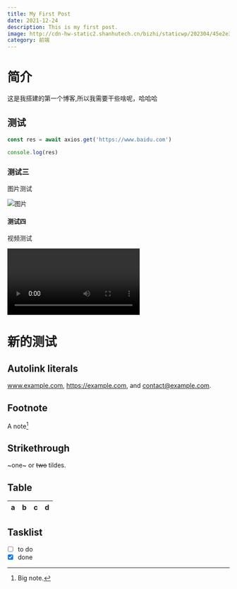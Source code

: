 ```yaml
---
title: My First Post
date: 2021-12-24
description: This is my first post.
image: http://cdn-hw-static2.shanhutech.cn/bizhi/staticwp/202304/45e2e370615f8766e0eae1d13f59274b--1195357847.jpg
category: 前端
---
```

# 简介
这是我搭建的第一个博客,所以我需要干些啥呢，哈哈哈
## 测试

```js
const res = await axios.get('https://www.baidu.com')

console.log(res)
```
### 测试三
图片测试

![图片](https://pic1.zhimg.com/v2-bdf7308b84702922e6d0e1a85d9c7b08_l.jpg?source=1def8aca)
#### 测试四
视频测试

<Video url='//player.bilibili.com/player.html?isOutside=true&aid=1654914731&bvid=BV1WE421F7mM&cid=1557409429&p=1'></Video>

# 新的测试
## Autolink literals

www.example.com, https://example.com, and contact@example.com.

## Footnote

A note[^1]

[^1]: Big note.

## Strikethrough

~one~ or ~~two~~ tildes.

## Table

| a | b  |  c |  d  |
| - | :- | -: | :-: |

## Tasklist

* [ ] to do
* [x] done
